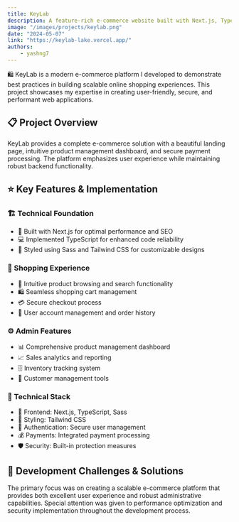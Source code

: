```yaml
---
title: KeyLab
description: A feature-rich e-commerce website built with Next.js, TypeScript, and Tailwind CSS, offering seamless shopping experience and intuitive product management.
image: "/images/projects/keylab.png"
date: "2024-05-07"
link: "https://keylab-lake.vercel.app/"
authors:
    - yashng7
---
```


🛍️ KeyLab is a modern e-commerce platform I developed to demonstrate best practices in building scalable online shopping experiences. This project showcases my expertise in creating user-friendly, secure, and performant web applications.

## 📋 Project Overview

KeyLab provides a complete e-commerce solution with a beautiful landing page, intuitive product management dashboard, and secure payment processing. The platform emphasizes user experience while maintaining robust backend functionality.

## ⭐ Key Features & Implementation

### 🏗️ Technical Foundation
- 🔄 Built with Next.js for optimal performance and SEO
- 💻 Implemented TypeScript for enhanced code reliability
- 🎨 Styled using Sass and Tailwind CSS for customizable designs

### 🛒 Shopping Experience
- 🏪 Intuitive product browsing and search functionality
- 🛍️ Seamless shopping cart management
- 💳 Secure checkout process
- 👤 User account management and order history

### ⚙️ Admin Features
- 📊 Comprehensive product management dashboard
- 📈 Sales analytics and reporting
- 🗄️ Inventory tracking system
- 👥 Customer management tools

### 🔧 Technical Stack
- 🎯 Frontend: Next.js, TypeScript, Sass
- 🎨 Styling: Tailwind CSS
- 🔑 Authentication: Secure user management
- 💰 Payments: Integrated payment processing
- 🛡️ Security: Built-in protection measures

## 💪 Development Challenges & Solutions

The primary focus was on creating a scalable e-commerce platform that provides both excellent user experience and robust administrative capabilities. Special attention was given to performance optimization and security implementation throughout the development process.
